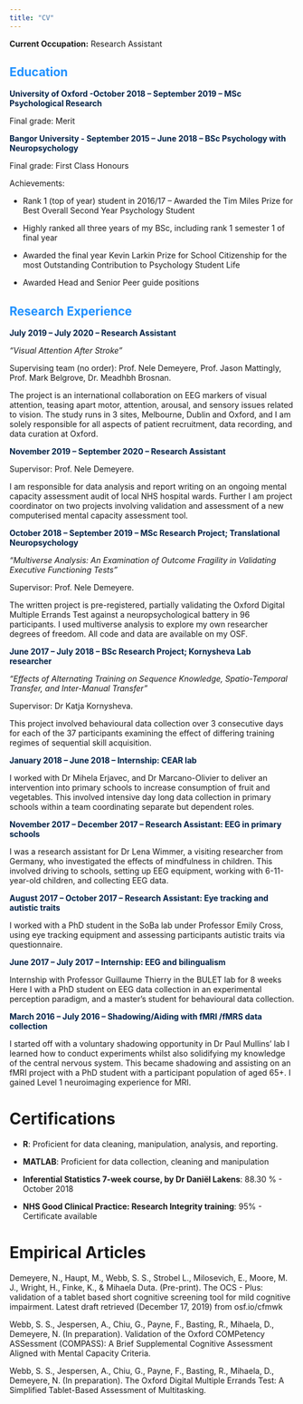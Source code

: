 ```yaml
---
title: "CV"
---
```



__Current Occupation:__ Research Assistant

## <span style="color:dodgerblue">Education

<span style="color:#002147">**University of Oxford -October 2018 – September 2019 – MSc Psychological Research**

Final grade: Merit 

<span style="color:#002147">**Bangor University - September 2015 – June 2018 – BSc Psychology with Neuropsychology**

Final grade: First Class Honours 

Achievements: 

-	Rank 1 (top of year) student in 2016/17 – Awarded the Tim Miles Prize for Best Overall Second Year Psychology Student

- Highly ranked all three years of my BSc, including rank 1 semester 1 of final year

- Awarded the final year Kevin Larkin Prize for School Citizenship for the most Outstanding Contribution to Psychology Student Life

- Awarded Head and Senior Peer guide positions


## <span style="color:dodgerblue">Research Experience

<span style="color:#002147">**July 2019 – July 2020 – Research Assistant**

*“Visual Attention After Stroke”*

Supervising team (no order): Prof. Nele Demeyere, Prof. Jason Mattingly, Prof. Mark Belgrove, Dr. Meadhbh Brosnan. 


The project is an international collaboration on EEG markers of visual attention, teasing apart motor, attention, arousal, and sensory issues related to vision. The study runs in 3 sites, Melbourne, Dublin and Oxford, and I am solely responsible for all aspects of patient recruitment, data recording, and data curation at Oxford.

<span style="color:#002147">**November 2019 – September 2020 – Research Assistant**

Supervisor: Prof. Nele Demeyere.

I am responsible for data analysis and report writing on an ongoing mental capacity assessment audit of local NHS hospital wards. Further I am project coordinator on two projects involving validation and assessment of a new computerised mental capacity assessment tool.

<span style="color:#002147">**October 2018 – September 2019 – MSc Research Project; Translational Neuropsychology**

*“Multiverse Analysis: An Examination of Outcome Fragility in Validating Executive Functioning Tests”*

Supervisor: Prof. Nele Demeyere. 

The written project is pre-registered, partially validating the Oxford Digital Multiple Errands Test against a neuropsychological battery in 96 participants. I used multiverse analysis to explore my own researcher degrees of freedom. All code and data are available on my OSF.


<span style="color:#002147">**June 2017 – July 2018 – BSc Research Project; Kornysheva Lab researcher** 

*“Effects of Alternating Training on Sequence Knowledge, Spatio-Temporal Transfer, and Inter-Manual Transfer”*

Supervisor: Dr Katja Kornysheva. 

This project involved behavioural data collection over 3 consecutive days for each of the 37 participants examining the effect of differing training regimes of sequential skill acquisition. 


<span style="color:#002147">**January 2018 – June 2018 – Internship: CEAR lab**

I worked with Dr Mihela Erjavec, and Dr Marcano-Olivier to deliver an intervention into primary schools to increase consumption of fruit and vegetables.  This involved intensive day long data collection in primary schools within a team coordinating separate but dependent roles.

<span style="color:#002147">**November 2017 – December 2017 – Research Assistant: EEG in primary schools**

I was a research assistant for Dr Lena Wimmer, a visiting researcher from Germany, who investigated the effects of mindfulness in children. This involved driving to schools, setting up EEG equipment, working with 6-11-year-old children, and collecting EEG data. 

<span style="color:#002147">**August 2017 – October 2017 – Research Assistant: Eye tracking and autistic traits**

I worked with a PhD student in the SoBa lab under Professor Emily Cross, using eye tracking equipment and assessing participants autistic traits via questionnaire.  

<span style="color:#002147">**June 2017 – July 2017 – Internship: EEG and bilingualism**

Internship with Professor Guillaume Thierry in the BULET lab for 8 weeks
Here I with a PhD student on EEG data collection in an experimental perception paradigm, and a master’s student for behavioural data collection. 

<span style="color:#002147">**March 2016 – July 2016 – Shadowing/Aiding with fMRI /fMRS data collection**

I started off with a voluntary shadowing opportunity in Dr Paul Mullins’ lab 
I learned how to conduct experiments whilst also solidifying my knowledge of the central nervous system. This became shadowing and assisting on an fMRI project with a PhD student with a participant population of aged 65+. I gained Level 1 neuroimaging experience for MRI.




# Certifications

- **R**: Proficient for data cleaning, manipulation, analysis, and reporting.

- **MATLAB**: Proficient for data collection, cleaning and manipulation

- **Inferential Statistics 7-week course, by Dr Daniël Lakens**: 88.30 % - October 2018

- **NHS Good Clinical Practice: Research Integrity training**: 95% - Certificate available

# Empirical Articles
Demeyere, N., Haupt, M., Webb, S. S., Strobel L., Milosevich, E., Moore, M. J., Wright, H., Finke, K., & Mihaela Duta. (Pre-print). The OCS - Plus: validation of a tablet based short cognitive screening tool for mild cognitive impairment. Latest draft retrieved (December 17, 2019) from osf.io/cfmwk

Webb, S. S., Jespersen, A., Chiu, G., Payne, F., Basting, R., Mihaela, D., Demeyere, N. (In preparation). Validation of the Oxford COMPetency ASSessment (COMPASS): A Brief Supplemental Cognitive Assessment Aligned with Mental Capacity Criteria.

Webb, S. S., Jespersen, A., Chiu, G., Payne, F., Basting, R., Mihaela, D., Demeyere, N. (In preparation). The Oxford Digital Multiple Errands Test: A Simplified Tablet-Based Assessment of Multitasking.
